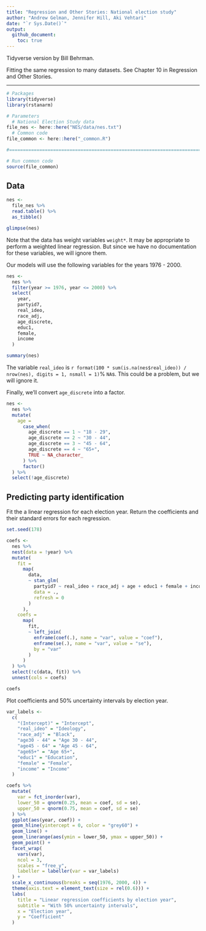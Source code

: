 ```yaml
---
title: "Regression and Other Stories: National election study"
author: "Andrew Gelman, Jennifer Hill, Aki Vehtari"
date: "`r Sys.Date()`"
output:
  github_document:
    toc: true
---
```

Tidyverse version by Bill Behrman.

Fitting the same regression to many datasets. See Chapter 10 in
Regression and Other Stories.

-------------

```r
# Packages
library(tidyverse)
library(rstanarm)

# Parameters
  # National Election Study data
file_nes <- here::here("NES/data/nes.txt")
  # Common code
file_common <- here::here("_common.R")

#===============================================================================

# Run common code
source(file_common)
```

## Data

```r
nes <-
  file_nes %>% 
  read.table() %>% 
  as_tibble()

glimpse(nes)
```

Note that the data has weight variables `weight*`. It may be appropriate to perform a weighted linear regression. But since we have no documentation for these variables, we will ignore them.

Our models will use the following variables for the years 1976 - 2000.

```r
nes <- 
  nes %>% 
  filter(year >= 1976, year <= 2000) %>% 
  select(
    year,
    partyid7,
    real_ideo,
    race_adj,
    age_discrete,
    educ1,
    female,
    income
  )

summary(nes)
```

The variable `real_ideo` is `r format(100 * sum(is.na(nes$real_ideo)) / nrow(nes), digits = 1, nsmall = 1)`% `NA`s. This could be a problem, but we will ignore it.

Finally, we'll convert `age_discrete` into a factor.

```r
nes <- 
  nes %>% 
  mutate(
    age =
      case_when(
        age_discrete == 1 ~ "18 - 29",
        age_discrete == 2 ~ "30 - 44",
        age_discrete == 3 ~ "45 - 64",
        age_discrete == 4 ~ "65+",
        TRUE ~ NA_character_
      ) %>% 
      factor()
  ) %>% 
  select(!age_discrete)
```

## Predicting party identification

Fit the a linear regression for each election year. Return the coefficients and their standard errors for each regression.

```r
set.seed(178)

coefs <- 
  nes %>% 
  nest(data = !year) %>% 
  mutate(
    fit =
      map(
        data,
        ~ stan_glm(
          partyid7 ~ real_ideo + race_adj + age + educ1 + female + income,
          data = .,
          refresh = 0
        )
      ),
    coefs =
      map(
        fit,
        ~ left_join(
          enframe(coef(.), name = "var", value = "coef"),
          enframe(se(.), name = "var", value = "se"),
          by = "var"
        )
      )
  ) %>% 
  select(!c(data, fit)) %>% 
  unnest(cols = coefs)

coefs
```

Plot coefficients and 50% uncertainty intervals by election year.

```r
var_labels <- 
  c(
    "(Intercept)" = "Intercept",
    "real_ideo" = "Ideology",
    "race_adj" = "Black",
    "age30 - 44" = "Age 30 - 44",
    "age45 - 64" = "Age 45 - 64",
    "age65+" = "Age 65+",
    "educ1" = "Education",
    "female" = "Female",
    "income" = "Income"
  )

coefs %>% 
  mutate(
    var = fct_inorder(var),
    lower_50 = qnorm(0.25, mean = coef, sd = se),
    upper_50 = qnorm(0.75, mean = coef, sd = se)
  ) %>% 
  ggplot(aes(year, coef)) +
  geom_hline(yintercept = 0, color = "grey60") +
  geom_line() +
  geom_linerange(aes(ymin = lower_50, ymax = upper_50)) +
  geom_point() +
  facet_wrap(
    vars(var),
    ncol = 3,
    scales = "free_y",
    labeller = labeller(var = var_labels)
  ) +
  scale_x_continuous(breaks = seq(1976, 2000, 4)) +
  theme(axis.text = element_text(size = rel(0.6))) +
  labs(
    title = "Linear regression coefficients by election year",
    subtitle = "With 50% uncertainty intervals",
    x = "Election year",
    y = "Coefficient"
  )
```

